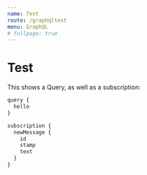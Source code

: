 ```yaml
---
name: Test
route: /graphqltest
menu: GraphQL
# fullpage: true
---
```



# Test

This shows a Query, as well as a subscription:

<Test httpurl="https://fizzbuzzclock.n.imetrical.com/graphql" />

```js
query {
  hello
}

subscription {
  newMessage {
    id
    stamp
    text
  }
}
```
